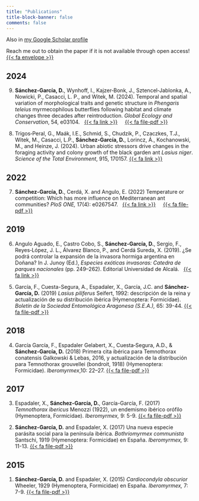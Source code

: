 ```yaml
---
title: "Publications"
title-block-banner: false
comments: false
---
```


Also in [my Google Scholar profile](https://scholar.google.com/citations?hl=en&user=5EQSDqwAAAAJ)

Reach me out to obtain the paper if it is not available through open access! &nbsp; [{{< fa envelope >}}](contact.qmd)

## 2024

9.  **Sánchez‑García, D.**, Wynhoff, I., Kajzer‑Bonk, J., Sztencel‑Jablonka, A., Nowicki, P., Casacci, L. P., and Witek, M. (2024). Temporal and spatial variation of morphological traits and genetic structure in *Phengaris teleius* myrmecophilous butterflies following habitat and climate changes three decades after reintroduction. *Global Ecology and Conservation*, 54, e03104. &nbsp; [{{< fa link >}}](https://doi.org/10.1016/j.gecco.2024.e03104) &nbsp;&nbsp;&nbsp; [{{< fa file-pdf >}}](https://www.sciencedirect.com/science/article/pii/S2351989424003081/pdfft?md5=df6f2a0432f9ac4d2cf5b814ddaaa7b6&pid=1-s2.0-S2351989424003081-main.pdf) 

<!-- -->

8.  Trigos‑Peral, G., Maák, I.E., Schmid, S., Chudzik, P., Czaczkes, T.J., Witek, M., Casacci, L.P., **Sánchez‑García, D.**, Lorincz, Á., Kochanowski, M., and Heinze, J. (2024). Urban abiotic stressors drive changes in the foraging activity and colony growth of the black garden ant *Lasius niger*. *Science of the Total Environment*, 915, 170157. [{{< fa link >}}](https://doi.org/10.1016/j.scitotenv.2024.170157)

## 2022

7.  **Sánchez-García, D.**, Cerdá, X. and Angulo, E. (2022) Temperature or competition: Which has more influence on Mediterranean ant communities? *PloS ONE,* 17(4): e0267547. &nbsp; [{{< fa link >}}](https://doi.org/10.1371/journal.pone.0267547) &nbsp;&nbsp;&nbsp; [{{< fa file-pdf >}}](https://journals.plos.org/plosone/article/file?id=10.1371/journal.pone.0267547&type=printable) 

## 2019

6.  Angulo Aguado, E., Castro Cobo, S., **Sánchez‑García, D.**, Sergio, F., Reyes‑López, J. L., Álvarez Blanco, P., and Cerdá Sureda, X. (2019). ¿Se podrá controlar la expansión de la invasora hormiga argentina en Doñana? In J. Junoy (Ed.), *Especies exóticas invasoras: Catedra de parques nacionales* (pp. 249–262). Editorial Universidad de Alcalá. &nbsp; [{{< fa link >}}](https://www.miteco.gob.es/fr/ceneam/recursos/pag-web/especies-exoticas-invasoras-parques-nacionales.html)

<!-- -->

5.  García, F., Cuesta-Segura, A., Espadaler, X., García, J.C. and **Sánchez-García, D.** (2019) *Lasius piliferus* Seifert, 1992: descripción de la reina y actualización de su distribución ibérica (Hymenoptera: Formicidae). *Boletín de la Sociedad Entomológica Aragonesa (S.E.A.),* 65: 39-44. [{{< fa file-pdf >}}](http://xavierespadaler.creaf.cat/Archivos/2010s/2019/BSEA%2065_39_44.pdf)

## 2018

4.  García García, F., Espadaler Gelabert, X., Cuesta‑Segura, A.D., & **Sánchez‑García, D.** (2018) Primera cita ibérica para Temnothorax conatensis Galkowski & Lebas, 2016, y actualización de la distribución para Temnothorax grouvellei (bondroit, 1918) (Hymenoptera: Formicidae). *Iberomyrmex*,10: 22--27. [{{< fa file-pdf >}}](http://xavierespadaler.creaf.cat/Archivos/2010s/2018/Iberomyrmex10_22_27.pdf)

## 2017

3.  Espadaler, X., **Sánchez-García, D.**, García-García, F. (2017) *Temnothorax ibericus* Menozzi (1922), un endemismo ibérico orófilo (Hymenoptera, Formicidae). *Iberomyrmex,* 9: 5-9. [{{< fa file-pdf >}}](http://xavierespadaler.creaf.cat/Archivos/2010s/2017/Iberomyrmex9_5_9.pdf)

<!-- -->

2.  **Sánchez-García, D.** and Espadaler, X. (2017) Una nueva especie parásita social para la península ibérica. *Bothriomyrmex communista* Santschi, 1919 (Hymenoptera: Formicidae) en España. *Iberomyrmex,* 9: 11-13. [{{< fa file-pdf >}}](https://mirmiberica.org/files/IBEROMYRMEX%20sin%20pliegos.pdf#page=11)

## 2015

1.  **Sánchez-García, D.** and Espadaler, X. (2015) *Cardiocondyla obscurior* Wheeler, 1929 (Hymenoptera, Formicidae) en España. *Iberomyrmex,* 7: 7-9. [{{< fa file-pdf >}}](http://xavierespadaler.creaf.cat/Archivos/2010s/2015/Iberomyrmex7_7_9.pdf)
